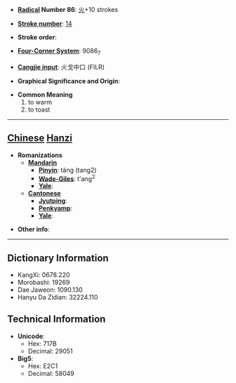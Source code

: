 * '''[[Wiktionary:Chinese radical index| Radical]] Number 86''': [[Wiktionary:Chinese radical index 火|火]]+10 strokes

* '''[[Wiktionary:Chinese total strokes index|Stroke number]]''': [[Wiktionary:Chinese total strokes index 14|14]]

* '''Stroke order''': 

* '''[[Wiktionary:Chinese four corner index|Four-Corner System]]''': 9086<sub>7</sub>

* '''[[Wiktionary:Chinese Cangjie index|Cangjie input]]''': 火戈中口 (FILR)

* '''Graphical Significance and Origin''': 

* '''Common Meaning'''
*#to warm
*# to toast


----

== [[Chinese]] [[Hanzi]] ==

* '''Romanizations'''
** '''[[Mandarin]]'''
*** '''[[Pinyin]]''': táng (tang2)
*** '''[[Wade-Giles]]''': t'ang<sup>2</sup>
*** '''[[Yale]]''': 
** '''[[Cantonese]]'''
*** '''[[Jyutping]]''':
*** '''[[Penkyamp]]''': 
*** '''[[Yale]]''': 

* '''Other info''': 

----

== Dictionary Information ==

* KangXi: 0678.220
* Morobashi: 19269
* Dae Jaweon: 1090.130
* Hanyu Da Zidian: 32224.110

== Technical Information ==

* '''Unicode''':
** Hex: 717B
** Decimal: 29051
* '''Big5''':
** Hex: E2C1
** Decimal: 58049